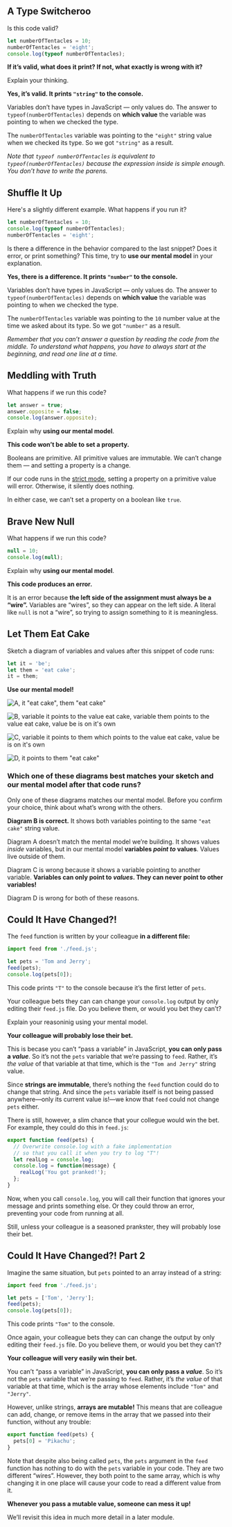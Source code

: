 
<Quiz title="JJS 03 Values and Variables" id="values-and-variables" version="1">

<Question kind="EssayQuestion" desc="numberOfTentacles log at end">

<Prompt>

## A Type Switcheroo

Is this code valid?

```js
let numberOfTentacles = 10;
numberOfTentacles = 'eight';
console.log(typeof numberOfTentacles);
```

**If it’s valid, what does it print? If not, what exactly is wrong with it?**

Explain your thinking.

</Prompt>

<Answer>

**Yes, it’s valid. It prints `"string"` to the console.**

Variables don’t have types in JavaScript — only values do. The answer to `typeof(numberOfTentacles)` depends on **which value** the variable was pointing to when we checked the type.

The `numberOfTentacles` variable was pointing to the `"eight"` string value when we checked its type. So we got `"string"` as a result.

*Note that `typeof numberOfTentacles` is equivalent to `typeof(numberOfTentacles)` because the expression inside is simple enough. You don’t have to write the parens.*

</Answer>

</Question>

<Question kind="EssayQuestion" desc="numberOfTentacles log in middle">

<Prompt>

## Shuffle It Up

Here's a slightly different example. What happens if you run it?

```js
let numberOfTentacles = 10;
console.log(typeof numberOfTentacles);
numberOfTentacles = 'eight';
```

Is there a difference in the behavior compared to the last snippet? Does it error, or print something? This time, try to **use our mental model** in your explanation.

</Prompt>

<Answer>

**Yes, there is a difference. It prints `"number"` to the console.**

Variables don’t have types in JavaScript — only values do. The answer to `typeof(numberOfTentacles)` depends on **which value** the variable was pointing to when we checked the type.

The `numberOfTentacles` variable was pointing to the `10` number value at the time we asked about its type. So we got `"number"` as a result.

<i>Remember that you can’t answer a question by reading the code from the middle. To understand what happens, you have to always start at the beginning, and read one line at a time.</i>

</Answer>

</Question>

<Question kind="EssayQuestion" desc="mutating a primitive">

<Prompt>

## Meddling with Truth

What happens if we run this code?

```js
let answer = true;
answer.opposite = false;
console.log(answer.opposite);
```

Explain why **using our mental model**.

</Prompt>

<Answer>

**This code won’t be able to set a property.**

Booleans are primitive. All primitive values are immutable. We can’t change them — and setting a property is a change.

If our code runs in the [strict mode](https://developer.mozilla.org/en-US/docs/Web/JavaScript/Reference/Strict_mode), setting a property on a primitive value will error. Otherwise, it silently does nothing.

In either case, we can’t set a property on a boolean like `true`.

</Answer>

</Question>

<Question kind="EssayQuestion" desc="assigning to literal">

<Prompt>

## Brave New Null

What happens if we run this code?

```js
null = 10;
console.log(null);
```

Explain why **using our mental model**.

</Prompt>

<Answer>

**This code produces an error.**

It is an error because **the left side of the assignment must always be a “wire”.** Variables are “wires”, so they can appear on the left side. A literal like `null` is not a “wire”, so trying to assign something to it is meaningless.

</Answer>

</Question>

<Question kind="QuestionSet" desc="it them assignment">

<Question kind="SketchQuestion">

<Prompt>

## Let Them Eat Cake

Sketch a diagram of variables and values after this snippet of code runs:

```js
let it = 'be';
let them = 'eat cake';
it = them;
```

**Use our mental model!**

</Prompt>

</Question>

<Question kind="MultipleChoiceQuestion" canComment>

<Choice>

![A, it "eat cake", them "eat cake"](https://res.cloudinary.com/dg3gyk0gu/image/upload/v1612305600/just-javascript-email-images/jj03/quiz%20images/01%20eat%20cake.png)

</Choice>

<Choice correct>

![B, variable it points to the value eat cake, variable them points to the value eat cake, value be is on it's own](https://res.cloudinary.com/dg3gyk0gu/image/upload/v1612305624/just-javascript-email-images/jj03/quiz%20images/B%20eat%20cake.png)

</Choice>

<Choice>

![C, variable it points to them which points to the value eat cake, value be is on it's own](https://res.cloudinary.com/dg3gyk0gu/image/upload/v1612305642/just-javascript-email-images/jj03/quiz%20images/03%20eat%20cake.png)

</Choice>

<Choice>

![D, it points to them "eat cake"](https://res.cloudinary.com/dg3gyk0gu/image/upload/v1612305661/just-javascript-email-images/jj03/quiz%20images/04%20eat%20cake.png)

</Choice>

<Prompt>

### Which one of these diagrams best matches your sketch and our mental model after that code runs?

Only one of these diagrams matches our mental model. Before you confirm your choice, think about what’s wrong with the others.

</Prompt>

<Answer>

**Diagram B is correct.** It shows both variables pointing to the same `"eat cake"` string value.

Diagram A doesn’t match the mental model we’re building. It shows values _inside_ variables, but in our mental model **variables _point to_ values**. Values live outside of them.

Diagram C is wrong because it shows a variable pointing to another variable. **Variables can only point to _values_. They can never point to other variables!**

Diagram D is wrong for both of these reasons.

</Answer>

</Question>

</Question>

<Question kind="EssayQuestion" desc="can mutate string">

<Prompt>

## Could It Have Changed?!

The `feed` function is written by your colleague **in a different file:**

```js
import feed from './feed.js';

let pets = 'Tom and Jerry';
feed(pets);
console.log(pets[0]);
```

This code prints `"T"` to the console because it’s the first letter of `pets`.

Your colleague bets they can can change your `console.log` output by only editing their `feed.js` file. Do you believe them, or would you bet they can’t?

Explain your reasoninig using your mental model.

</Prompt>

<Answer>

**Your colleague will probably lose their bet.**

This is becase you can’t “pass a variable” in JavaScript, **you can only pass a _value_**. So it’s not the `pets` variable that we’re passing to `feed`. Rather, it’s _the value_ of that variable at that time, which is the `"Tom and Jerry"` string value.

Since **strings are immutable**, there’s nothing the `feed` function could do to change that string. And since the `pets` variable itself is not being passed anywhere—only its current value is!—we know that `feed` could not change `pets` either.

There is still, however, a slim chance that your collegue would win the bet. For example, they could do this in `feed.js`:

```js
export function feed(pets) {
  // Overwrite console.log with a fake implementation
  // so that you call it when you try to log "T"!
  let realLog = console.log;
  console.log = function(message) {
    realLog('You got pranked!');
  };
}
```

Now, when you call `console.log`, you will call their function that ignores your message and prints something else. Or they could throw an error, preventing your code from running at all.

Still, unless your colleague is a seasoned prankster, they will probably lose their bet.

</Answer>

</Question>

<Question kind="EssayQuestion" desc="can mutate array">

<Prompt>

## Could It Have Changed?! Part 2

Imagine the same situation, but `pets` pointed to an array instead of a string:

```js
import feed from './feed.js';

let pets = ['Tom', 'Jerry'];
feed(pets);
console.log(pets[0]);
```

This code prints `"Tom"` to the console.

Once again, your colleague bets they can can change the output by only editing their `feed.js` file. Do you believe them, or would you bet they can’t?

</Prompt>

<Answer>

**Your colleague will very easily win their bet.**

You can’t “pass a variable” in JavaScript, **you can only pass a _value_**. So it’s not the `pets` variable that we’re passing to `feed`. Rather, it’s _the value_ of that variable at that time, which is the array whose elements include `"Tom"` and `"Jerry"`.

However, unlike strings, **arrays are mutable!** This means that are colleague can add, change, or remove items in the array that we passed into their function, without any trouble:

```js
export function feed(pets) {
  pets[0] = 'Pikachu';
}
```

Note that despite also being called `pets`, the `pets` argument in the `feed` function has nothing to do with the `pets` variable in your code. They are two different “wires”. However, they both point to the same array, which is why changing it in one place will cause your code to read a different value from it.

**Whenever you pass a mutable value, someone can mess it up!**

We’ll revisit this idea in much more detail in a later module.


</Answer>

</Question>

</Quiz>

